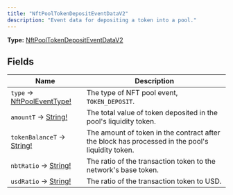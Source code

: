 ```yaml
---
title: "NftPoolTokenDepositEventDataV2"
description: "Event data for depositing a token into a pool."
---
```


**Type:** [NftPoolTokenDepositEventDataV2](/api-reference/types/nftpooltokendepositeventdatav2)

## Fields

| Name | Description |
|------|-------------|
| `type` → [NftPoolEventType!](/api-reference/types/nftpooleventtype) | The type of NFT pool event, `TOKEN_DEPOSIT`. |
| `amountT` → [String!](/api-reference/types/string) | The total value of token deposited in the pool&#39;s liquidity token. |
| `tokenBalanceT` → [String!](/api-reference/types/string) | The amount of token in the contract after the block has processed in the pool&#39;s liquidity token. |
| `nbtRatio` → [String!](/api-reference/types/string) | The ratio of the transaction token to the network&#39;s base token. |
| `usdRatio` → [String!](/api-reference/types/string) | The ratio of the transaction token to USD. |

